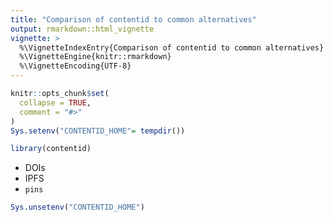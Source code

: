 ```yaml
---
title: "Comparison of contentid to common alternatives"
output: rmarkdown::html_vignette
vignette: >
  %\VignetteIndexEntry{Comparison of contentid to common alternatives}
  %\VignetteEngine{knitr::rmarkdown}
  %\VignetteEncoding{UTF-8}
---
```


```r
knitr::opts_chunk$set(
  collapse = TRUE,
  comment = "#>"
)
Sys.setenv("CONTENTID_HOME"= tempdir())

```

```r
library(contentid)
```

- DOIs
- IPFS
- `pins`




```r
Sys.unsetenv("CONTENTID_HOME")

```

